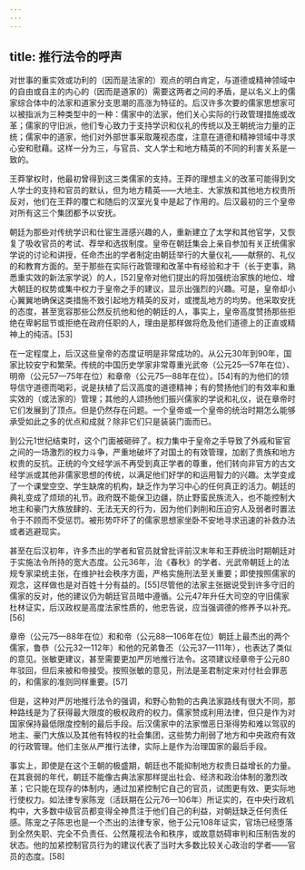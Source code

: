 ```yaml
---
---
---
```

title: 推行法令的呼声
---



对世事的重实效或功利的（因而是法家的）观点的明白肯定，与道德或精神领域中的自由或自主的内心的（因而是道家的）需要这两者之间的矛盾，是以名义上的儒家综合体中的法家和道家分支思潮的高涨为特征的。后汉许多次要的儒家思想家可以被指派为三种类型中的一种：儒家中的法家，他们关心实际的行政管理措施或改革；儒家的守旧派，他们专心致力于支持学识和仪礼的传统以及王朝统治力量的正统；儒家中的道家，他们对外部世事采取蔑视态度，注意在道德和精神领域中寻求心安和慰藉。这样一分为三，与官员、文人学士和地方精英的不同的利害关系是一致的。

王莽掌权时，他最初曾得到这三类儒家的支持。王莽的理想主义的改革可能得到文人学士的支持和官员的默认，但为地方精英——大地主、大家族和其他地方权贵所反对，他们在王莽的覆亡和随后的汉室光复中是起了作用的。后汉最初的三个皇帝对所有这三个集团都予以安抚。

朝廷为那些对传统学识和仕宦生涯感兴趣的人，重新建立了太学和其他官学，又恢复了吸收官员的考试、荐举和选拔制度。皇帝在朝廷集会上亲自参加有关正统儒家学说的讨论和讲授，任命杰出的学者制定由朝廷举行的大量仪礼——献祭的、礼仪的和教育方面的。至于那些在实际行政管理和改革中有经验和才干（长于吏事，熟悉重实效的新法家学说）的人，[52]皇帝对他们提出的将加强统治家族的地位、增大朝廷的权势或集中权力于皇帝之手的建议，显示出强烈的兴趣。可是，皇帝却小心翼翼地确保这类措施不致引起地方精英的反对，或搅乱地方的均势。他采取安抚的态度，甚至宽容那些公然反抗他和他的朝廷的人，事实上，皇帝高度赞扬那些拒绝在卑躬屈节或拒绝在政府任职的人，理由是那样做将危及他们道德上的正直或精神上的纯洁。[53]

在一定程度上，后汉这些皇帝的态度证明是非常成功的。从公元30年到90年，国家比较安宁和繁荣。传统的中国历史学家非常尊重光武帝（公元25—57年在位）、明帝（公元57—75年在位）和章帝（公元75—88年在位）。[54]有的为他们的领导信守道德而喝彩，说是扶植了后汉高度的道德精神；有的赞扬他们的有效率和重实效的（或法家的）管理；其他的人颂扬他们振兴儒家的学说和礼仪，说在章帝时它们发展到了顶点。但是仍然存在问题。一个皇帝或一个皇帝的统治时期怎么能够承受如此之多的优点和成就？除非它们只是装装门面而已。

到公元1世纪结束时，这个门面被砸碎了。权力集中于皇帝之手导致了外戚和宦官之间的一场激烈的权力斗争，严重地破坏了对国土的有效管理，加剧了贵族和地方权贵的反抗。正统的今文经学派不再受到真正学者的尊重，他们转向非官方的古文经学派或其他非儒家思想的传统，以满足他们好学的和运用智力的兴趣。太学变成了一个课堂空空、学生缺席的机构，缺乏作为学习中心的任何真正的活力。朝廷的典礼变成了烦琐的礼节。政府既不能保卫边疆，防止野蛮民族流入，也不能控制大地主和豪门大族放肆的、无法无天的行为，因为他们剥削和压迫穷人及弱者时置法令于不顾而不受惩罚。被形势吓坏了的儒家思想家坐卧不安地寻求迅速的补救办法或者逃避现实。

甚至在后汉初年，许多杰出的学者和官员就曾批评前汉末年和王莽统治时期朝廷对于实施法令所持的宽大态度。公元36年，治《春秋》的学者、光武帝朝廷上的法规专家梁统主张，在维护社会秩序方面，严格实施刑法至关重要；即使按照儒家的观念，这样做也是对百姓十分有益的。[55]尽管他的法家主张据说受到许多守旧的儒家的反对，他的建议仍为朝廷官员暗中遵循。公元47年升任大司空的守旧儒家杜林证实，后汉政权是高度法家性质的，他忠告说，应当强调德的修养予以补充。[56]

章帝（公元75—88年在位）和和帝（公元88—106年在位）朝廷上最杰出的两个儒家，鲁恭（公元32—112年）和他的兄弟鲁丕（公元37—111年），也表达了类似的意见。张敏更建议，甚至需要更加严厉地推行法令。这项建议经章帝于公元80年驳回，但后来被和帝接受。按照张敏的意见，刑法是圣君制定来对付社会罪恶的，和儒家的准则同样重要。[57]

但是，这种对严厉地推行法令的强调，和野心勃勃的古典法家路线有很大不同，那种路线是为了获得最大限度的极权政府的权力。儒家赞成利用法律，但只是作为对国家保持最低限度控制的最后手段。后汉儒家中的法家憎恶日渐得势和难以驾驭的地主、豪门大族以及其他有特权的社会集团，这些势力削弱了地方和中央政府有效的行政管理。他们主张从严推行法律，实际上是作为治理国家的最后手段。

事实上，即使是在这个王朝的极盛期，朝廷也不能抑制地方权贵日益增长的力量。在其衰弱的年代，朝廷不能像古典法家那样提出社会、经济和政治体制的激烈改革；它只能在现存的体制内，通过加紧控制它自己的官员，试图更有效、更实际地行使权力。如法律专家陈宠（活跃期在公元76—106年）所证实的，在中央行政机构中，大多数中级官员都变得全神贯注于他们自己的利益，对朝廷缺乏任何责任感。陈宠之子陈忠也是一个杰出的法律专家，他于公元108年证实，官场已经堕落到全然失职、完全不负责任、公然蔑视法令和秩序，或故意妨碍审判和压制告发的状态。他的加紧控制官员行为的建议代表了当时大多数比较关心政治的学者——官员的态度。[58]